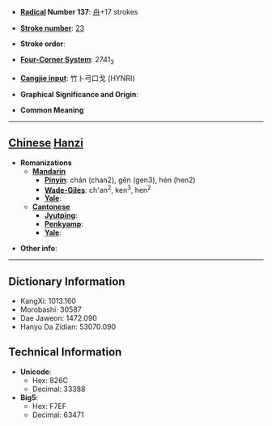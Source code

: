 * '''[[Wiktionary:Chinese radical index| Radical]] Number 137''': [[Wiktionary:Chinese radical index 舟|舟]]+17 strokes

* '''[[Wiktionary:Chinese total strokes index|Stroke number]]''': [[Wiktionary:Chinese total strokes index 23|23]]

* '''Stroke order''': 

* '''[[Wiktionary:Chinese four corner index|Four-Corner System]]''': 2741<sub>3</sub>

* '''[[Wiktionary:Chinese Cangjie index|Cangjie input]]''': 竹卜弓口戈 (HYNRI)

* '''Graphical Significance and Origin''': 

* '''Common Meaning'''

----

== [[Chinese]] [[Hanzi]] ==

* '''Romanizations'''
** '''[[Mandarin]]'''
*** '''[[Pinyin]]''': chán (chan2), gěn (gen3), hén (hen2)
*** '''[[Wade-Giles]]''': ch'an<sup>2</sup>, ken<sup>3</sup>, hen<sup>2</sup>
*** '''[[Yale]]''': 
** '''[[Cantonese]]'''
*** '''[[Jyutping]]''':
*** '''[[Penkyamp]]''': 
*** '''[[Yale]]''': 

* '''Other info''': 

----

== Dictionary Information ==

* KangXi: 1013.160
* Morobashi: 30587
* Dae Jaweon: 1472.090
* Hanyu Da Zidian: 53070.090

== Technical Information ==

* '''Unicode''':
** Hex: 826C
** Decimal: 33388
* '''Big5''':
** Hex: F7EF
** Decimal: 63471